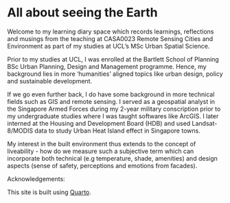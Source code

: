 # All about seeing the Earth {.unnumbered}

Welcome to my learning diary space which records learnings, reflections and musings from the teaching at CASA0023 Remote Sensing Cities and Environment as part of my studies at UCL's MSc Urban Spatial Science.

Prior to my studies at UCL, I was enrolled at the Bartlett School of Planning BSc Urban Planning, Design and Management programme. Hence, my background lies in more 'humanities' aligned topics like urban design, policy and sustainable development.

If we go even further back, I do have some background in more technical fields such as GIS and remote sensing. I served as a geospatial analyst in the Singapore Armed Forces during my 2-year military conscription prior to my undergraduate studies where I was taught softwares like ArcGIS. I later interned at the Housing and Development Board (HDB) and used Landsat-8/MODIS data to study Urban Heat Island effect in Singapore towns.

My interest in the built environment thus extends to the concept of liveability - how do we measure such a subjective term which can incorporate both technical (e.g temperature, shade, amenities) and design aspects (sense of safety, perceptions and emotions from facades).

Acknowledgements:

This site is built using [Quarto](https://quarto.org/).
